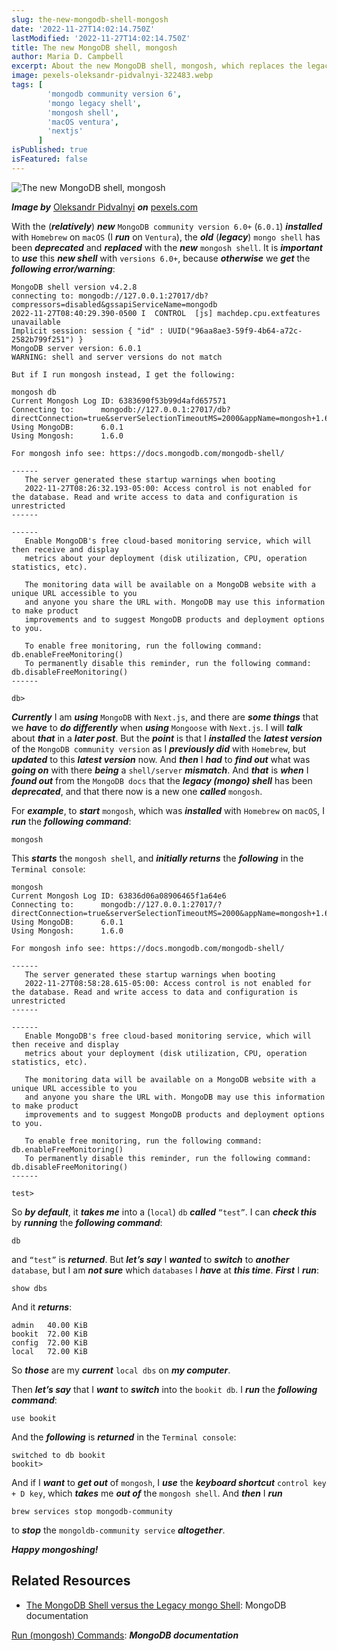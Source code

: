 ```yaml
---
slug: the-new-mongodb-shell-mongosh
date: '2022-11-27T14:02:14.750Z'
lastModified: '2022-11-27T14:02:14.750Z'
title: The new MongoDB shell, mongosh
author: Maria D. Campbell
excerpt: About the new MongoDB shell, mongosh, which replaces the legacy mongo shell.
image: pexels-oleksandr-pidvalnyi-322483.webp
tags: [
        'mongodb community version 6',
        'mongo legacy shell',
        'mongosh shell',
        'macOS ventura',
        'nextjs'
      ]
isPublished: true
isFeatured: false
---
```


![The new MongoDB shell, mongosh](pexels-oleksandr-pidvalnyi-322483.webp)

***Image by*** [Oleksandr Pidvalnyi](https://www.pexels.com/@freestockpro/) ***on*** [pexels.com](https://www.pexels.com/photo/opened-coconut-on-sands-322483/)

With the (**_relatively_**) **_new_** `MongoDB community version 6.0+` (`6.0.1`) **_installed_** with `Homebrew` on `macOS` (I **_run_** on `Ventura`), the **_old_** (**_legacy_**) `mongo shell` has been **_deprecated_** and **_replaced_** with the **_new_** `mongosh shell`. It is **_important_** to **_use_** this **_new shell_** with `versions 6.0+`, because **_otherwise_** we **_get_** the **_following error/warning_**:

```shell
MongoDB shell version v4.2.8
connecting to: mongodb://127.0.0.1:27017/db?compressors=disabled&gssapiServiceName=mongodb
2022-11-27T08:40:29.390-0500 I  CONTROL  [js] machdep.cpu.extfeatures unavailable
Implicit session: session { "id" : UUID("96aa8ae3-59f9-4b64-a72c-2582b799f251") }
MongoDB server version: 6.0.1
WARNING: shell and server versions do not match

But if I run mongosh instead, I get the following:

mongosh db
Current Mongosh Log ID:	6383690f53b99d4afd657571
Connecting to:		mongodb://127.0.0.1:27017/db?directConnection=true&serverSelectionTimeoutMS=2000&appName=mongosh+1.6.0
Using MongoDB:		6.0.1
Using Mongosh:		1.6.0

For mongosh info see: https://docs.mongodb.com/mongodb-shell/

------
   The server generated these startup warnings when booting
   2022-11-27T08:26:32.193-05:00: Access control is not enabled for the database. Read and write access to data and configuration is unrestricted
------

------
   Enable MongoDB's free cloud-based monitoring service, which will then receive and display
   metrics about your deployment (disk utilization, CPU, operation statistics, etc).

   The monitoring data will be available on a MongoDB website with a unique URL accessible to you
   and anyone you share the URL with. MongoDB may use this information to make product
   improvements and to suggest MongoDB products and deployment options to you.

   To enable free monitoring, run the following command: db.enableFreeMonitoring()
   To permanently disable this reminder, run the following command: db.disableFreeMonitoring()
------

db>
```

**_Currently_** I am **_using_** `MongoDB` with `Next.js`, and there are **_some things_** that we **_have_** to **_do differently_** when **_using_** `Mongoose` with `Next.js`. I will **_talk_** about **_that_** in a **_later post_**. But the **_point_** is that I **_installed_** the **_latest version_** of the `MongoDB community version` as I **_previously did_** with `Homebrew`, but **_updated_** to this **_latest version_** now. And **_then_** I **_had_** to **_find out_** what was **_going on_** with there **_being_** a `shell/server` **_mismatch_**. And **_that_** is **_when_** I **_found out_** from the `MongoDB docs` that the **_legacy (mongo) shell_** has been **_deprecated_**, and that there now is a new one **_called_** `mongosh`.

For **_example_**, to **_start_** `mongosh`, which was **_installed_** with
`Homebrew` on `macOS`, I **_run_** the **_following command_**:

```shell
mongosh
```

This **_starts_** the `mongosh shell`, and **_initially returns_** the
**_following_** in the `Terminal console`:

```shell
mongosh
Current Mongosh Log ID:	63836d06a08906465f1a64e6
Connecting to:		mongodb://127.0.0.1:27017/?directConnection=true&serverSelectionTimeoutMS=2000&appName=mongosh+1.6.0
Using MongoDB:		6.0.1
Using Mongosh:		1.6.0

For mongosh info see: https://docs.mongodb.com/mongodb-shell/

------
   The server generated these startup warnings when booting
   2022-11-27T08:58:28.615-05:00: Access control is not enabled for the database. Read and write access to data and configuration is unrestricted
------

------
   Enable MongoDB's free cloud-based monitoring service, which will then receive and display
   metrics about your deployment (disk utilization, CPU, operation statistics, etc).

   The monitoring data will be available on a MongoDB website with a unique URL accessible to you
   and anyone you share the URL with. MongoDB may use this information to make product
   improvements and to suggest MongoDB products and deployment options to you.

   To enable free monitoring, run the following command: db.enableFreeMonitoring()
   To permanently disable this reminder, run the following command: db.disableFreeMonitoring()
------

test>
```

So **_by default_**, it **_takes me_** into a (`local`) `db` **_called_**
`“test”`. I can **_check this_** by **_running_** the **_following command_**:

```shell
db
```

and `“test”` is **_returned_**. But **_let’s say_** I **_wanted_** to
**_switch_** to **_another_** `database`, but I am ***not sure*** which  `databases` I **_have_** at **_this time_**. **_First_** I **_run_**:

```shell
show dbs
```

And it **_returns_**:

```shell
admin   40.00 KiB
bookit  72.00 KiB
config  72.00 KiB
local   72.00 KiB
```

So **_those_** are my **_current_** `local dbs` on **_my computer_**.

Then **_let’s say_** that I **_want_** to **_switch_** into the `bookit db`. I **_run_** the **_following command_**:

```shell
use bookit
```

And the **_following_** is **_returned_** in the `Terminal console`:

```shell
switched to db bookit
bookit>
```

And if I **_want_** to **_get out_** of `mongosh`, I ***use*** the ***keyboard shortcut***  `control key + D key`, which ***takes*** me ***out of*** the `mongosh shell`. And **_then_** I **_run_**

```shell
brew services stop mongodb-community
```

to **_stop_** the `mongoldb-community service` **_altogether_**.

**_Happy mongoshing!_**

## Related Resources

-   [The MongoDB Shell versus the Legacy mongo Shell](https://www.mongodb.com/docs/mongodb-shell/):
    MongoDB documentation

[Run (mongosh) Commands](https://www.mongodb.com/docs/mongodb-shell/run-commands/): ***MongoDB documentation***


